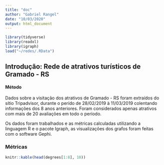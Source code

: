 ```yaml
---
title: "doc"
author: "Gabriel Rangel"
date: "10/03/2020"
output: html_document
---
```

```r
library(tidyverse)
library(readxl)
library(igraph)
load("~/redes/.RData")
```

## Introdução: Rede de atrativos turísticos de Gramado - RS


#### Método





Dados sobre a visitação dos atrativos de Gramado - RS foram extraídos do sítio Tripadvisor, durante o perído de 28/02/2019 à 11/03/2019 colentando informações dos 8 anos anteriores. Foram considerados apenas atrativos com mais de 20 avaliações em todo o período.

Os dados foram trabalhados e as métricas calculadas utilizando a linguagem R e o pacote Igraph, as visualizações dos grafos foram feitas com o software Gephi.

### Métricas

```r
knitr::kable(head(degrees[1:8], 10))
```















